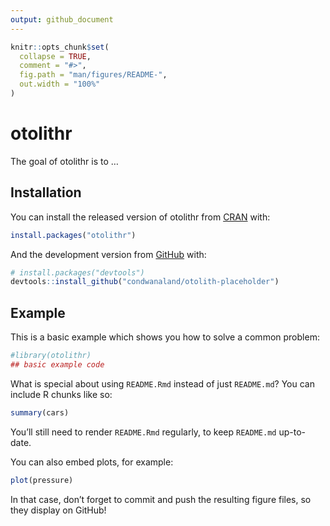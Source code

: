 ```yaml
---
output: github_document
---
```


<!-- README.md is generated from README.Rmd. Please edit that file -->

```r
knitr::opts_chunk$set(
  collapse = TRUE,
  comment = "#>",
  fig.path = "man/figures/README-",
  out.width = "100%"
)
```
# otolithr

<!-- badges: start -->
<!-- badges: end -->

The goal of otolithr is to ...

## Installation

You can install the released version of otolithr from [CRAN](https://CRAN.R-project.org) with:

``` r
install.packages("otolithr")
```

And the development version from [GitHub](https://github.com/) with:

``` r
# install.packages("devtools")
devtools::install_github("condwanaland/otolith-placeholder")
```
## Example

This is a basic example which shows you how to solve a common problem:

```r
#library(otolithr)
## basic example code
```

What is special about using `README.Rmd` instead of just `README.md`? You can include R chunks like so:

```r
summary(cars)
```

You'll still need to render `README.Rmd` regularly, to keep `README.md` up-to-date.

You can also embed plots, for example:

```r
plot(pressure)
```

In that case, don't forget to commit and push the resulting figure files, so they display on GitHub!
